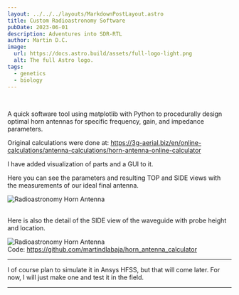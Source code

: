 ```yaml
---
layout: ../../../layouts/MarkdownPostLayout.astro
title: Custom Radioastronomy Software
pubDate: 2023-06-01
description: Adventures into SDR-RTL 
author: Martin D.C.
image:
  url: https://docs.astro.build/assets/full-logo-light.png
  alt: The full Astro logo.
tags:
  - genetics
  - biology
---
```


<br />

A quick software tool using matplotlib with Python to procedurally design optimal horn antennas for specific frequency, gain, and impedance parameters.
<br/>

Original calculations were done at: https://3g-aerial.biz/en/online-calculations/antenna-calculations/horn-antenna-online-calculator

I have added visualization of parts and a GUI to it.
<br/>

Here you can see the parameters and resulting TOP and SIDE views with the measurements of our ideal final antenna.

![Radioastronomy Horn Antenna](horn1.png)

<br/>
Here is also the detail of the SIDE view of the waveguide with probe height and location.

![Radioastronomy Horn Antenna](horn2.png)
<br/>
Code: https://github.com/martindlabaja/horn_antenna_calculator


---

I of course plan to simulate it in Ansys HFSS, but that will come later. For now, I will just make one and test it in the field.

---

